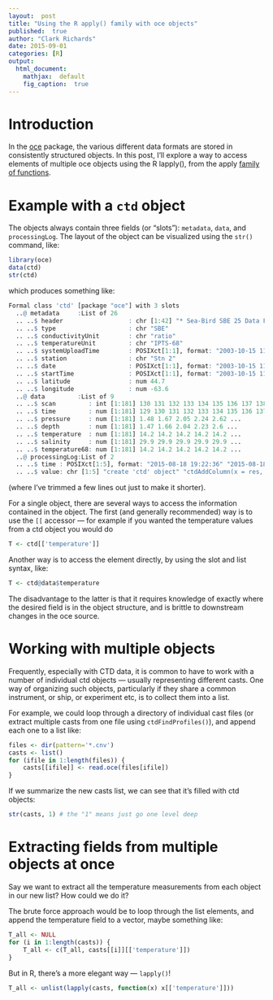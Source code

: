 ```yaml
---
layout:  post
title: "Using the R apply() family with oce objects"
published:  true
author: "Clark Richards"
date: 2015-09-01
categories: [R]
output:
  html_document:
    mathjax:  default
    fig_caption:  true
---
```


# Introduction

In the [oce](http://dankelley.github.io/oce) package, the various different data formats are stored in consistently structured objects. In this post, I’ll explore a way to access elements of multiple oce objects using the R lapply(), from the apply [family of functions](https://stat.ethz.ch/R-manual/R-devel/library/base/html/lapply.html).

# Example with a `ctd` object

The objects always contain three fields (or “slots”): `metadata`, `data`, and `processingLog`. The layout of the object can be visualized using the `str()` command, like:
```r
library(oce)
data(ctd)
str(ctd)
```

which produces something like:
```r
Formal class 'ctd' [package "oce"] with 3 slots
  ..@ metadata     :List of 26
  .. ..$ header                  : chr [1:42] "* Sea-Bird SBE 25 Data File:"
  .. ..$ type                    : chr "SBE"
  .. ..$ conductivityUnit        : chr "ratio"
  .. ..$ temperatureUnit         : chr "IPTS-68"
  .. ..$ systemUploadTime        : POSIXct[1:1], format: "2003-10-15 11:38:38"
  .. ..$ station                 : chr "Stn 2"
  .. ..$ date                    : POSIXct[1:1], format: "2003-10-15 11:38:38"
  .. ..$ startTime               : POSIXct[1:1], format: "2003-10-15 11:38:38"
  .. ..$ latitude                : num 44.7
  .. ..$ longitude               : num -63.6
  ..@ data         :List of 9
  .. ..$ scan         : int [1:181] 130 131 132 133 134 135 136 137 138 139 ...
  .. ..$ time         : num [1:181] 129 130 131 132 133 134 135 136 137 138 ...
  .. ..$ pressure     : num [1:181] 1.48 1.67 2.05 2.24 2.62 ...
  .. ..$ depth        : num [1:181] 1.47 1.66 2.04 2.23 2.6 ...
  .. ..$ temperature  : num [1:181] 14.2 14.2 14.2 14.2 14.2 ...
  .. ..$ salinity     : num [1:181] 29.9 29.9 29.9 29.9 29.9 ...
  .. ..$ temperature68: num [1:181] 14.2 14.2 14.2 14.2 14.2 ...
  ..@ processingLog:List of 2
  .. ..$ time : POSIXct[1:5], format: "2015-08-18 19:22:36" "2015-08-18 19:22:36" ...
  .. ..$ value: chr [1:5] "create 'ctd' object" "ctdAddColumn(x = res, column = swSigmaTheta(res@data$salinity,     res@data$temperature, res@data$pressure), name = "sigmaThet"| __truncated__ "read.ctd.sbe(file = file, processingLog = processingLog)" "converted temperature from IPTS-69 to ITS-90" ...
```

(where I’ve trimmed a few lines out just to make it shorter).

For a single object, there are several ways to access the information contained in the object. The first (and generally recommended) way is to use the `[[` accessor — for example if you wanted the temperature values from a ctd object you would do
```r
T <- ctd[['temperature']]
```

Another way is to access the element directly, by using the slot and list syntax, like:
```r
T <- ctd@data$temperature
```

The disadvantage to the latter is that it requires knowledge of exactly where the desired field is in the object structure, and is brittle to downstream changes in the oce source.

# Working with multiple objects

Frequently, especially with CTD data, it is common to have to work with a number of individual ctd objects — usually representing different casts. One way of organizing such objects, particularly if they share a common instrument, or ship, or experiment etc, is to collect them into a list.

For example, we could loop through a directory of individual cast files (or extract multiple casts from one file using `ctdFindProfiles()`), and append each one to a list like:

```r
files <- dir(pattern='*.cnv')
casts <- list()
for (ifile in 1:length(files)) {
    casts[[ifile]] <- read.oce(files[ifile])
}
```

If we summarize the new casts list, we can see that it’s filled with ctd objects:
```r
str(casts, 1) # the "1" means just go one level deep
```

# Extracting fields from multiple objects at once

Say we want to extract all the temperature measurements from each object in our new list? How could we do it?

The brute force approach would be to loop through the list elements, and append the temperature field to a vector, maybe something like:
```r
T_all <- NULL
for (i in 1:length(casts)) {
    T_all <- c(T_all, casts[[i]][['temperature']])
}
```

But in R, there’s a more elegant way — `lapply()`!
```r
T_all <- unlist(lapply(casts, function(x) x[['temperature']]))
```
